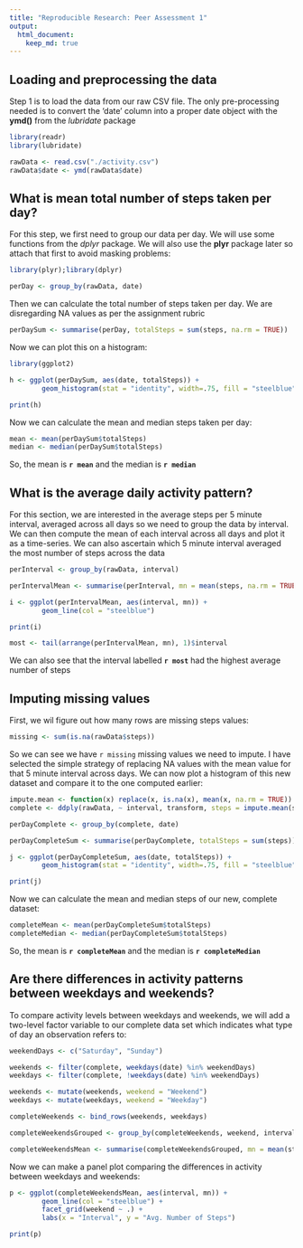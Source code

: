 ```yaml
---
title: "Reproducible Research: Peer Assessment 1"
output: 
  html_document:
    keep_md: true
---
```


## Loading and preprocessing the data

Step 1 is to load the data from our raw CSV file. The only pre-processing
needed is to convert the 'date' column into a proper date object with the
**ymd()** from the *lubridate* package

```r
library(readr)
library(lubridate)

rawData <- read.csv("./activity.csv")
rawData$date <- ymd(rawData$date)

```
## What is mean total number of steps taken per day?

For this step, we first need to  group our data per day. We will use some functions from the *dplyr* package. We will also use the **plyr** package later so attach that first to avoid masking problems:

```r
library(plyr);library(dplyr)

perDay <- group_by(rawData, date)

```

Then we can calculate the total number of steps taken per day. We are disregarding NA values as per the assignment rubric

```r
perDaySum <- summarise(perDay, totalSteps = sum(steps, na.rm = TRUE))
```

Now we can plot this on a histogram:

```r
library(ggplot2)

h <- ggplot(perDaySum, aes(date, totalSteps)) +
        geom_histogram(stat = "identity", width=.75, fill = "steelblue")

print(h)

```

Now we can calculate the mean and median steps taken per day:

```r
mean <- mean(perDaySum$totalSteps)
median <- median(perDaySum$totalSteps)
```

So, the mean is **`r mean`** and the median is **`r median`**

## What is the average daily activity pattern?

For this section, we are interested in the average steps per 5 minute interval, averaged across all days so we need to group the data by interval. We can then compute the mean of each interval across all days and plot it as a time-series. We can also ascertain which 5 minute interval averaged the most number of steps across the data

```r
perInterval <- group_by(rawData, interval)

perIntervalMean <- summarise(perInterval, mn = mean(steps, na.rm = TRUE))

i <- ggplot(perIntervalMean, aes(interval, mn)) +
        geom_line(col = "steelblue")

print(i)

most <- tail(arrange(perIntervalMean, mn), 1)$interval
```

We can also see that the interval labelled **`r most`** had the highest average number of steps


## Imputing missing values

First, we wil figure out how many rows are missing steps values:

```r
missing <- sum(is.na(rawData$steps))
```

So we can see we have `r missing` missing values we need to impute. I have selected the simple strategy of replacing NA values with the mean value for that 5 minute interval across days. We can now plot a histogram of this new dataset and compare it to the one computed earlier:

```r

impute.mean <- function(x) replace(x, is.na(x), mean(x, na.rm = TRUE))
complete <- ddply(rawData, ~ interval, transform, steps = impute.mean(steps))

perDayComplete <- group_by(complete, date)

perDayCompleteSum <- summarise(perDayComplete, totalSteps = sum(steps))

j <- ggplot(perDayCompleteSum, aes(date, totalSteps)) +
        geom_histogram(stat = "identity", width=.75, fill = "steelblue")

print(j)

```

Now we can calculate the mean and median steps of our new, complete dataset:

```r
completeMean <- mean(perDayCompleteSum$totalSteps)
completeMedian <- median(perDayCompleteSum$totalSteps)
```

So, the mean is **`r completeMean`** and the median is **`r completeMedian`**

## Are there differences in activity patterns between weekdays and weekends?

To compare activity levels between weekdays and weekends, we will add a two-level factor variable to our complete data set which indicates what type of day an observation refers to:

```r
weekendDays <- c("Saturday", "Sunday")

weekends <- filter(complete, weekdays(date) %in% weekendDays)
weekdays <- filter(complete, !weekdays(date) %in% weekendDays)

weekends <- mutate(weekends, weekend = "Weekend")
weekdays <- mutate(weekdays, weekend = "Weekday")

completeWeekends <- bind_rows(weekends, weekdays)

completeWeekendsGrouped <- group_by(completeWeekends, weekend, interval)

completeWeekendsMean <- summarise(completeWeekendsGrouped, mn = mean(steps))
```

Now we can make a panel plot comparing the differences in activity between weekdays and weekends:

```r
p <- ggplot(completeWeekendsMean, aes(interval, mn)) +
        geom_line(col = "steelblue") +
        facet_grid(weekend ~ .) +
        labs(x = "Interval", y = "Avg. Number of Steps")

print(p)
```
